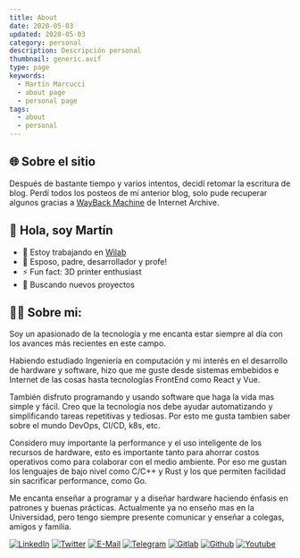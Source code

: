 ```yaml
---
title: About
date: 2020-05-03
updated: 2020-05-03
category: personal
description: Descripción personal
thumbnail: generic.avif
type: page
keywords:
  - Martín Marcucci
  - about page
  - personal page
tags:
  - about
  - personal
---
```


## 🌐 Sobre el sitio

Después de bastante tiempo y varios intentos, decidí retomar la escritura de blog.
Perdí todos los posteos de mi anterior blog, solo pude recuperar algunos gracias a
[WayBack Machine](https://web.archive.org/web) de Internet Archive.

## 👋 Hola, soy Martín

- 👷 Estoy trabajando en [Wilab][Wilab]
- 🌱 Esposo, padre, desarrollador y profe!
- ⚡ Fun fact: 3D printer enthusiast
- 🔭 Buscando nuevos proyectos

## 👨‍💻 Sobre mi:

Soy un apasionado de la tecnología y me encanta estar siempre al día con los avances más recientes en este campo.

Habiendo estudiado Ingeniería en computación y mi interés en el desarrollo de hardware y software, hizo que me guste desde sistemas embebidos e Internet de las cosas hasta tecnologías FrontEnd como React y Vue.

También disfruto programando y usando software que haga la vida mas simple y fácil. Creo que la tecnología nos debe ayudar automatizando y simplificando tareas repetitivas y tediosas. Por esto me gusta tambien saber sobre el mundo DevOps, CI/CD, k8s, etc.

Considero muy importante la performance y el uso inteligente de los recursos de hardware, esto es importante tanto para ahorrar costos operativos como para colaborar con el medio ambiente. Por eso me gustan los lenguajes de bajo nivel como C/C++ y Rust y los que permiten facilidad sin sacrificar performance, como Go.

Me encanta enseñar a programar y a diseñar hardware haciendo énfasis en patrones y buenas prácticas. Actualmente ya no enseño mas en la Universidad, pero tengo siempre presente comunicar y enseñar a colegas, amigos y familia.

[![LinkedIn](https://img.shields.io/badge/LinkedIn-0077B5?style=plastic&logo=linkedin&logoColor=white)][linkedin]
[![Twitter](https://img.shields.io/badge/Twitter-1877F2?style=plastic&logo=twitter&logoColor=white)][twitter]
[![E-Mail](https://img.shields.io/badge/Email-D4413A?style=plastic&logo=gmail&logoColor=white)][mail]
[![Telegram](https://img.shields.io/badge/Telegram-2FA3D9?style=plastic&logo=telegram&logoColor=white)][telegram]
[![Gitlab](https://img.shields.io/badge/GitLab-fca326?style=plastic&logo=gitlab)][gitlab]
[![Github](https://img.shields.io/badge/GitHub-000000?style=plastic&logo=github&logoColor=white)][github]
[![Youtube](https://img.shields.io/badge/YouTube-FF0000?style=plastic&logo=youtube&logoColor=white)][youtube]

[website]: https://www.marku.me
[Wilab]: https://www.wilab.io
[youtube]: https://www.youtube.com/c/Mart%C3%ADnMarcucci
[linkedin]: https://linkedin.com/in/martinmarcucci
[twitter]: https://www.twitter.com/rmarku/
[mail]: mailto:rmarku@gmail.com
[telegram]: https://telegram.me/rmarku
[gitlab]: https://gitlab.com/rmarku
[github]: https://github.com/rmarku

